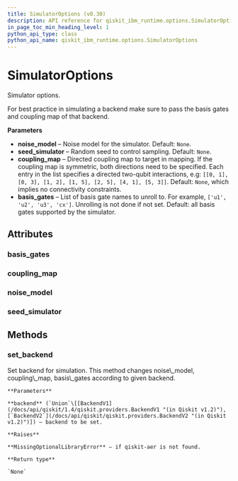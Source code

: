 ```yaml
---
title: SimulatorOptions (v0.30)
description: API reference for qiskit_ibm_runtime.options.SimulatorOptions in qiskit-ibm-runtime v0.30
in_page_toc_min_heading_level: 1
python_api_type: class
python_api_name: qiskit_ibm_runtime.options.SimulatorOptions
---
```


# SimulatorOptions

<Class id="qiskit_ibm_runtime.options.SimulatorOptions" isDedicatedPage={true} github="https://github.com/Qiskit/qiskit-ibm-runtime/tree/stable/0.30/qiskit_ibm_runtime/options/simulator_options.py#L33-L107" signature="SimulatorOptions(*args, **kwargs)" modifiers="class">
  Simulator options.

  For best practice in simulating a backend make sure to pass the basis gates and coupling map of that backend.

  **Parameters**

  *   **noise\_model** – Noise model for the simulator. Default: `None`.
  *   **seed\_simulator** – Random seed to control sampling. Default: `None`.
  *   **coupling\_map** – Directed coupling map to target in mapping. If the coupling map is symmetric, both directions need to be specified. Each entry in the list specifies a directed two-qubit interactions, e.g: `[[0, 1], [0, 3], [1, 2], [1, 5], [2, 5], [4, 1], [5, 3]]`. Default: `None`, which implies no connectivity constraints.
  *   **basis\_gates** – List of basis gate names to unroll to. For example, `['u1', 'u2', 'u3', 'cx']`. Unrolling is not done if not set. Default: all basis gates supported by the simulator.

  ## Attributes

  ### basis\_gates

  <Attribute id="qiskit_ibm_runtime.options.SimulatorOptions.basis_gates" attributeTypeHint="UnsetType | List[str]" attributeValue="Unset" />

  ### coupling\_map

  <Attribute id="qiskit_ibm_runtime.options.SimulatorOptions.coupling_map" attributeTypeHint="UnsetType | List[List[int]] | CouplingMap" attributeValue="Unset" />

  ### noise\_model

  <Attribute id="qiskit_ibm_runtime.options.SimulatorOptions.noise_model" attributeTypeHint="UnsetType | dict | NoiseModel | None" attributeValue="Unset" />

  ### seed\_simulator

  <Attribute id="qiskit_ibm_runtime.options.SimulatorOptions.seed_simulator" attributeTypeHint="UnsetType | int" attributeValue="Unset" />

  ## Methods

  ### set\_backend

  <Function id="qiskit_ibm_runtime.options.SimulatorOptions.set_backend" github="https://github.com/Qiskit/qiskit-ibm-runtime/tree/stable/0.30/qiskit_ibm_runtime/options/simulator_options.py#L81-L107" signature="set_backend(backend)">
    Set backend for simulation. This method changes noise\_model, coupling\_map, basis\_gates according to given backend.

    **Parameters**

    **backend** (`Union`\[[BackendV1](/docs/api/qiskit/1.4/qiskit.providers.BackendV1 "(in Qiskit v1.2)"), [`BackendV2`](/docs/api/qiskit/qiskit.providers.BackendV2 "(in Qiskit v1.2)")]) – backend to be set.

    **Raises**

    **MissingOptionalLibraryError** – if qiskit-aer is not found.

    **Return type**

    `None`
  </Function>
</Class>

